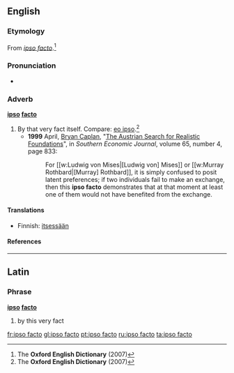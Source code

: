 ==English==

===Etymology===
From {{etyl|la}} ''[[#Latin|ipso facto]]''.<ref name="OED-etym&def">The '''Oxford English Dictionary''' (2007)</ref>

===Pronunciation===
* {{a|RP}} {{IPA|/ˈɪpsəʊ ˌfæktəʊ/}}

===Adverb===
'''[[ipso]] [[facto]]'''

# By that very fact itself. Compare: [[eo ipso]].<ref name="OED-etym&def">The '''Oxford English Dictionary''' (2007)</ref>
#* '''1999''' April, [[w:Bryan Caplan|Bryan Caplan]], "[http://www.jstor.org/stable/1061278 The Austrian Search for Realistic Foundations]", in ''Southern Economic Journal'', volume 65, number 4, page 833:
#*: For [[w:Ludwig von Mises|[Ludwig von] Mises]] or [[w:Murray Rothbard|[Murray] Rothbard]], it is simply confused to posit latent preferences; if two individuals fail to make an exchange, then this '''ipso facto''' demonstrates that at that moment at least one of them would not have benefited from the exchange.

====Translations====
{{trans-top|By that fact}}
* Finnish: [[itsessään]]
{{trans-mid}}
{{trans-bottom}}

====References====
<references/>

----

==Latin==

===Phrase===
'''[[ipso]] [[facto]]'''

# by this very fact

[[fr:ipso facto]]
[[gl:ipso facto]]
[[pt:ipso facto]]
[[ru:ipso facto]]
[[ta:ipso facto]]